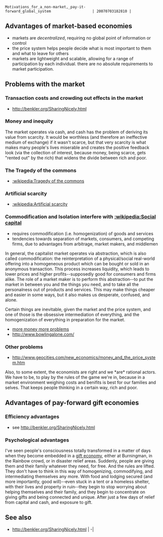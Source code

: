  Motivations_for_a_non-market,_pay-it-forward_global_system                   | 20070703182810 | {{cae}}

== Advantages of market-based economies ==

* markets are ''decentralized'', requiring no global point of information or control
* the price system helps people decide what is most important to them and what to leave for others
* markets are lightweight and scalable, allowing for a range of participation by each individual.  there are no absolute requirements to market participation.

== Problems with the market ==

=== Transaction costs and crowding out effects in the market ===

* http://benkler.org/SharingNicely.html

=== Money and inequity ===

The market operates via cash, and cash has the problem
of deriving its value from scarcity.  It would be worthless (and
therefore an ineffective medium of exchange) if it wasn't scarce, but
that very scarcity is what makes many people's lives miserable and
creates the positive feedback look (via the collection of interest,
because money, being scarce, gets "rented out" by the rich) that
widens the divide between rich and poor.

=== The Tragedy of the commons ===

* [[:wikipedia:Tragedy of the commons]]

=== Artificial scarcity ===

* [[:wikipedia:Artificial scarcity]]

=== Commodification and Isolation interfere with [[:wikipedia:Social capital]] ===

* requires commodification (i.e. homogenization) of goods and services
* tendencies towards separation of markets, consumers, and competing firms, due to advantages from arbitrage, market makers, and middlemen

In general, the capitalist market operates via abstraction, which is
also called commodification: the reinterpretation of a physical/social
real-world offering into a homogeneous product which can be bought or
sold in an anonymous transaction. This process increases liquidity,
which leads to lower prices and higher profits--supposedly good for
consumers and firms alike. The role of a market maker is to perform
this abstraction--to put the market in between you and the things you
need, and to take all the personalness out of products and services.
This may make things cheaper and easier in some ways, but it also
makes us desperate, confused, and alone.

Certain things are inevitable, given the market
and the price system, and one of those is the obsessive intermediation
of everything, and the homogenization of everything in preparation for
the market.

* [http://www.boston.com/news/globe/ideas/articles/2006/10/15/more_money_more_problems/ more money more problems]
* http://www.bowlingalone.com/

=== Other problems ===
* http://www.geocities.com/new_economics/money_and_the_price_system.htm

Also, to some extent, the economists are right and
we *are* rational actors.  We have to be, to play by the rules of the game
we're in, because in a market environment weighing costs and benifits is best for our families and selves.  That keeps people thinking in a certain way, rich and poor.


== Advantages of pay-forward gift economies ==

=== Efficiency advantages ===

* see http://benkler.org/SharingNicely.html

=== Psychological advantages ===

I've seen people's consciousness totally transformed in a
matter of days when they become embedded in a [[gift economy]], either at
Burningman, in the Rainbow crowd, or in disaster relief areas.
Suddenly, people are giving them and their family whatever they need,
for free.  And the rules are lifted.  They don't have to think in this
way of homogenizing, commodifying, and intermediating themselves any
more.  With food and lodging secured (and more importantly, good
will)--even stuck in a tent or a homeless shelter, with their lives
and property in ruin--they begin to stop worrying about helping
themselves and their family, and they begin to concentrate on giving
gifts and being connected and unique.  After just a few days of relief
from capital and cash, and exposure to gift.

== See also ==

* http://benkler.org/SharingNicely.html | -|
